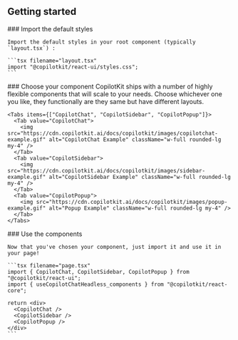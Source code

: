 ## Getting started
<Steps>
  <Step>
    ### Import the default styles

    Import the default styles in your root component (typically `layout.tsx`) :

    ```tsx filename="layout.tsx"
    import "@copilotkit/react-ui/styles.css";
    ```
  </Step>
  <Step>
    ### Choose your component
    CopilotKit ships with a number of highly flexible components that will scale to your needs. Choose whichever one you like,
    they functionally are they same but have different layouts.

    <Tabs items={["CopilotChat", "CopilotSidebar", "CopilotPopup"]}>
      <Tab value="CopilotChat">
        <img src="https://cdn.copilotkit.ai/docs/copilotkit/images/copilotchat-example.gif" alt="CopilotChat Example" className="w-full rounded-lg my-4" />
      </Tab>
      <Tab value="CopilotSidebar">
        <img src="https://cdn.copilotkit.ai/docs/copilotkit/images/sidebar-example.gif" alt="CopilotSidebar Example" className="w-full rounded-lg my-4" />
      </Tab>
      <Tab value="CopilotPopup">
        <img src="https://cdn.copilotkit.ai/docs/copilotkit/images/popup-example.gif" alt="Popup Example" className="w-full rounded-lg my-4" />
      </Tab>
    </Tabs>
  </Step>
  <Step>
    ### Use the components

    Now that you've chosen your component, just import it and use it in your page!

    ```tsx filename="page.tsx"
    import { CopilotChat, CopilotSidebar, CopilotPopup } from "@copilotkit/react-ui";
    import { useCopilotChatHeadless_components } from "@copilotkit/react-core";

    return <div>
      <CopilotChat />
      <CopilotSidebar />
      <CopilotPopup />
    </div>
    ```
  </Step>
</Steps>
